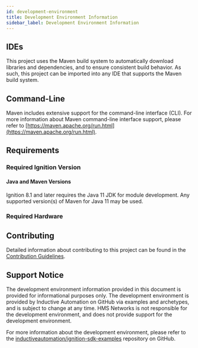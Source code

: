 ```yaml
---
id: development-environment
title: Development Environment Information
sidebar_label: Development Environment Information
---
```



## IDEs

This project uses the Maven build system to automatically download libraries and dependencies, and
to ensure consistent build behavior. As such, this project can be imported into any IDE that
supports the Maven build system.

## Command-Line

Maven includes extensive support for the command-line interface (CLI). For more information about
Maven command-line interface support, please refer
to [https://maven.apache.org/run.html](https://maven.apache.org/run.html).

## Requirements

### Required Ignition Version

<SysReqIgnitionPartial />

#### Java and Maven Versions

Ignition 8.1 and later requires the Java 11 JDK for module development. Any supported version(s) of Maven for Java 11
may be used.

### Required Hardware

<SysReqHardwarePartial />

## Contributing

Detailed information about contributing to this project can be found in
the [Contribution Guidelines](03-CONTRIBUTION_GUIDELINES.mdx).

## Support Notice

The development environment information provided in this document is provided for informational purposes only. The
development environment is provided by Inductive Automation on GitHub via examples and archetypes, and is subject to
change at any time. HMS Networks is not responsible for the development environment, and does not provide support for
the development environment.

For more information about the development environment, please refer to
the [inductiveautomation/ignition-sdk-examples](https://github.com/inductiveautomation/ignition-sdk-examples)
repository on GitHub.